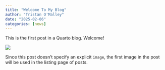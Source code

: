 ```yaml
---
title: "Welcome To My Blog"
author: "Tristan O'Malley"
date: "2025-02-06"
categories: [news]
---
```


This is the first post in a Quarto blog. Welcome!

![](thumbnail.jpg)

Since this post doesn't specify an explicit `image`, the first image in the post will be used in the listing page of posts.
